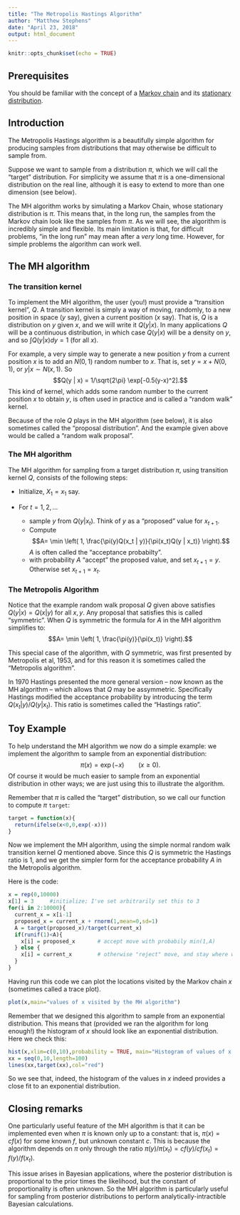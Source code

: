 ```yaml
---
title: "The Metropolis Hastings Algorithm"
author: "Matthew Stephens"
date: "April 23, 2018"
output: html_document
---
```


```r
knitr::opts_chunk$set(echo = TRUE)
```

## Prerequisites

You should be familiar with the concept of a [Markov chain](markov_chains_discrete_intro.html)
and its [stationary distribution](markov_chains_discrete_stationary_dist.html).

## Introduction

The Metropolis Hastings algorithm is a beautifully simple algorithm for producing samples from distributions that may otherwise be difficult to sample from. 

Suppose we want to sample from a distribution $\pi$,
which we will call the "target" distribution. For
simplicity we assume that $\pi$ is a one-dimensional distribution on the real line, although it
is easy to extend to more than one dimension (see below).

The MH algorithm works by simulating a Markov Chain, 
whose stationary distribution is $\pi$.
This means that, in the long run, the
samples from the Markov chain look like the
samples from $\pi$. As we will see, 
the algorithm is incredibly simple and flexible. 
Its main limitation  is that,
for difficult problems, "in the long run"
may mean after a *very* long time. However,
for simple problems the algorithm can work well.


## The MH algorithm

### The transition kernel

To implement the MH algorithm, the user (you!)
must provide a "transition kernel", $Q$. 
A transition
kernel is simply a way of moving, randomly, to a new position in space ($y$ say), given a current position ($x$ say). That is, $Q$ is a distribution on $y$ given $x$, and we will write it 
$Q(y | x)$. In many applications $Q$ will be a continuous distribution, in which case $Q(y|x)$ will be a density on $y$, and so $\int Q(y|x) dy =1$ (for all $x$). 

For example, a very simple way to generate a new position $y$ from a current position $x$ is to add an $N(0,1)$ random number to $x$. That is, set $y = x + N(0,1)$, or $y|x \sim N(x,1)$. So
$$Q(y | x) = 1/\sqrt{2\pi} \exp[-0.5(y-x)^2].$$
This kind of kernel, which adds some random number
to the current position $x$ to obtain $y$, is often used in practice and is called a "random walk" kernel. 

Because of the role $Q$ plays in the MH algorithm (see below), it is also sometimes called the "proposal distribution". And the example given above would be called a "random walk proposal".

### The MH algorithm

The MH algorithm for sampling from a target distribution $\pi$, using transition kernel $Q$, consists of the following steps:

+ Initialize, $X_1 = x_1$ say.
+ For $t=1,2,\dots$
  
    + sample $y$ from $Q(y | x_t)$. Think of $y$ as a "proposed" value for $x_{t+1}$.
    + Compute $$A= \min \left( 1, \frac{\pi(y)Q(x_t | y)}{\pi(x_t)Q(y | x_t)} \right).$$
    $A$ is often called the "acceptance probabilty".
    + with probability $A$ "accept" the proposed value, and set $x_{t+1}=y$. Otherwise set $x_{t+1}=x_{t}$. 


### The Metropolis Algorithm

Notice that the example random walk proposal $Q$ 
given above satisfies $Q(y|x)=Q(x|y)$ for all $x,y$.
Any proposal that satisfies this is called "symmetric". When $Q$ is symmetric the formula for $A$ in the MH algorithm simplifies to:
$$A= \min \left( 1, \frac{\pi(y)}{\pi(x_t)} \right).$$

This special case of the algorithm, with $Q$ 
symmetric, was first 
presented by Metropolis et al, 1953, and for this reason it
is sometimes called the "Metropolis algorithm".

In 1970 Hastings presented the more general version -- now known as the MH algorithm -- which allows that $Q$ may be assymmetric. Specifically Hastings modified the acceptance probability by introducing the term $Q(x_t|y)/Q(y|x_t)$. This ratio is sometimes called the "Hastings ratio".

## Toy Example

To help understand the MH algorithm we now do a simple example: we implement the algorithm to sample from an exponential distribution: 
$$\pi(x) = \exp(-x) \qquad (x \geq 0).$$ 
Of course it would be much easier to sample from an exponential distribution in other ways; we are just using this to illustrate the algorithm. 

Remember that $\pi$ is called the "target" distribution, so we call our function to compute $\pi$ `target`:
```r
target = function(x){
  return(ifelse(x<0,0,exp(-x)))
}
```

Now we implement the MH algorithm, using
the simple normal random walk transition kernel $Q$ mentioned above. Since this $Q$ is symmetric the Hastings ratio is 1, and we get the simpler form for the acceptance probability $A$ in the Metropolis algorithm. 

Here is the code:
```r
x = rep(0,10000)
x[1] = 3     #initialize; I've set arbitrarily set this to 3
for(i in 2:10000){
  current_x = x[i-1]
  proposed_x = current_x + rnorm(1,mean=0,sd=1)
  A = target(proposed_x)/target(current_x) 
  if(runif(1)<A){
    x[i] = proposed_x       # accept move with probabily min(1,A)
  } else {
    x[i] = current_x        # otherwise "reject" move, and stay where we are
  }
}
```

Having run this code we can plot the locations visited by the Markov chain $x$ (sometimes called a trace plot).
```r
plot(x,main="values of x visited by the MH algorithm")
```

Remember that we designed this algorithm to sample from an exponential distribution. This means that (provided we ran the algorithm for long enough!) the histogram of $x$ should look like an exponential distribution.
Here we check this:
```r
hist(x,xlim=c(0,10),probability = TRUE, main="Histogram of values of x visited by MH algorithm")
xx = seq(0,10,length=100)
lines(xx,target(xx),col="red")
```
So we see that, indeed, the histogram
of the values in $x$ indeed provides a close fit
to an exponential distribution.


## Closing remarks

One particularly useful feature of the MH algorithm is that it can be implemented even when
$\pi$ is known only up to a constant: that is,
$\pi(x) = c f(x)$ for some known $f$, but unknown constant $c$. This is because the algorithm
depends on $\pi$ only through the ratio $\pi(y)/\pi(x_t)=cf(y)/cf(x_t) = f(y)/f(x_t)$.

This issue arises in Bayesian applications,
where the posterior distribution is proportional to the prior times the likelihood, but the constant of
proportionality is often unknown. So the MH algorithm is particularly useful for sampling
from posterior distributions to perform analytically-intractible Bayesian calculations.

